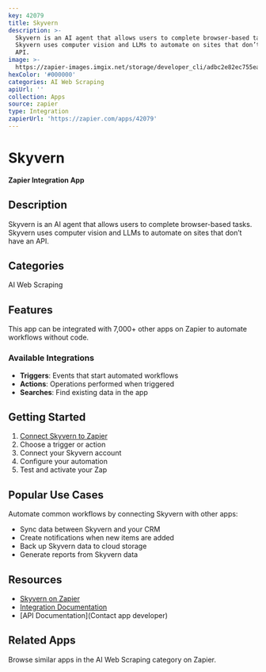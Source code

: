 ```yaml
---
key: 42079
title: Skyvern
description: >-
  Skyvern is an AI agent that allows users to complete browser-based tasks.
  Skyvern uses computer vision and LLMs to automate on sites that don’t have an
  API.
image: >-
  https://zapier-images.imgix.net/storage/developer_cli/adbc2e82ec755ea60e33ac9bc4b2bc49.png?auto=format%2Ccompress&ixlib=python-3.0.0&q=50
hexColor: '#000000'
categories: AI Web Scraping
apiUrl: ''
collection: Apps
source: zapier
type: Integration
zapierUrl: 'https://zapier.com/apps/42079'
---
```

# Skyvern

**Zapier Integration App**

## Description

Skyvern is an AI agent that allows users to complete browser-based tasks. Skyvern uses computer vision and LLMs to automate on sites that don’t have an API.

## Categories

AI Web Scraping

## Features

This app can be integrated with 7,000+ other apps on Zapier to automate workflows without code.

### Available Integrations

- **Triggers**: Events that start automated workflows
- **Actions**: Operations performed when triggered
- **Searches**: Find existing data in the app

## Getting Started

1. [Connect Skyvern to Zapier](https://zapier.com/apps/42079)
2. Choose a trigger or action
3. Connect your Skyvern account
4. Configure your automation
5. Test and activate your Zap

## Popular Use Cases

Automate common workflows by connecting Skyvern with other apps:

- Sync data between Skyvern and your CRM
- Create notifications when new items are added
- Back up Skyvern data to cloud storage
- Generate reports from Skyvern data

## Resources

- [Skyvern on Zapier](https://zapier.com/apps/42079)
- [Integration Documentation](https://zapier.com/apps/42079/integrations)
- [API Documentation](Contact app developer)

## Related Apps

Browse similar apps in the AI Web Scraping category on Zapier.
